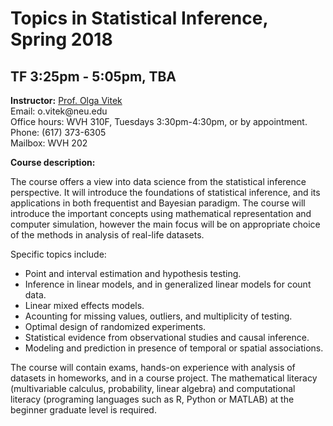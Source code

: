 <h1> Topics in Statistical Inference, Spring 2018 </h1>
<h2>TF 3:25pm - 5:05pm, TBA</h2>

<p><strong>Instructor:</strong> [Prof. Olga Vitek](http://olga-vitek-lab.ccis.northeastern.edu/)</br>
Email: o.vitek@neu.edu</br>
Office hours: WVH 310F, Tuesdays 3:30pm-4:30pm, or by appointment.</br>
Phone: (617) 373-6305</br>
Mailbox: WVH 202</p>

<p><strong>Course description:</strong></br>

The course offers a view into data science from the statistical inference perspective. It will introduce the foundations of statistical inference, and its applications in both frequentist and Bayesian paradigm. The course will introduce the important concepts using mathematical representation and computer simulation, however the main focus will be on appropriate choice of the methods in analysis of real-life datasets.

Specific topics include:

* Point and interval estimation and hypothesis testing.
* Inference in linear models, and in generalized linear models for count data.
* Linear mixed effects models.
* Acounting for missing values, outliers, and multiplicity of testing. 
* Optimal design of randomized experiments.
* Statistical evidence from observational studies and causal inference.
* Modeling and prediction in presence of temporal or spatial associations.

The course will contain exams, hands-on experience with analysis of datasets in homeworks, and in a course project. The mathematical literacy (multivariable calculus, probability, linear algebra)
and computational literacy (programing languages such as R, Python or MATLAB) at the beginner
graduate level is required.

